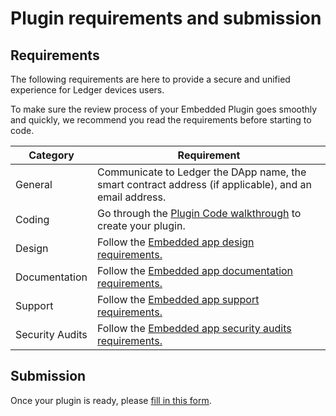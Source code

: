 # Plugin requirements and submission

## Requirements

The following requirements are here to provide a secure and unified experience for Ledger devices users.

To make sure the review process of your Embedded Plugin goes smoothly and quickly, we recommend you read the requirements before starting to code.

| Category        | Requirement                                                                                                     |
|-----------------|-----------------------------------------------------------------------------------------------------------------|
|  General        | Communicate to Ledger the DApp name, the smart contract address (if applicable), and an email address.          |
| Coding          | Go through the <a href="../embedded-plugin/">Plugin Code walkthrough</a> to create your plugin.   |
| Design          | Follow the <a href="../../embedded-app/design-requirements">Embedded app design requirements.</a>               |
| Documentation   | Follow the <a href="../../embedded-app/documentation-requirements">Embedded app documentation requirements.</a> |
| Support         | Follow the <a href="../../embedded-app/support-requirements">Embedded app support requirements.</a>             |
| Security Audits | Follow the <a href="../../embedded-app/security-audit">Embedded app security audits requirements.</a>           |


## Submission

Once your plugin is ready, please [fill in this form](https://ledger.typeform.com/to/YZZCHEB8).
